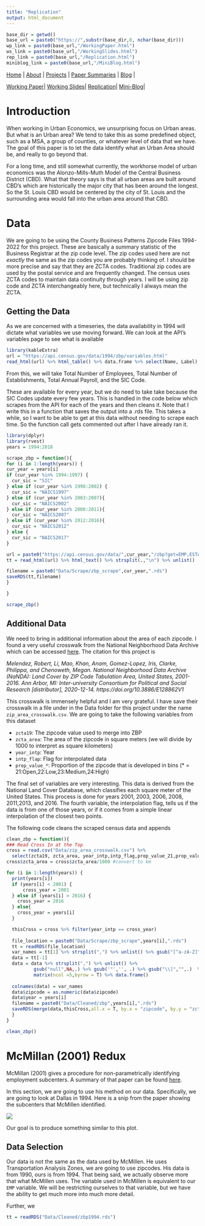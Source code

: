 ```yaml
---
title: "Replication"
output: html_document
---
```

```r
base_dir = getwd()
base_url = paste0("https://",substr(base_dir,8, nchar(base_dir)))
wp_link = paste0(base_url,"/WorkingPaper.html")
ws_link = paste0(base_url,"/WorkingSlides.html")
rep_link = paste0(base_url,"/Replication.html")
miniblog_link = paste0(base_url,"/MiniBlog.html")
```

[Home](https://chasewiedemann.github.io/index.html) |
[About](https://chasewiedemann.github.io/Site/about.html) |
[Projects](https://chasewiedemann.github.io/Site/Projects/projects.html) |
[Paper Summaries](https://chasewiedemann.github.io/Site/Summaries/summaries.html) |
[Blog](https://chasewiedemann.github.io/Site/blog.html) |

[Working Paper](`r wp_link`)|
[Working Slides](`r ws_link`)|
[Replication](`r rep_link`)|
[Mini-Blog](`r miniblog_link`)|


# Introduction

When working in Urban Economics, we unsurprising focus on Urban areas. But what is an Urban area? We tend to take this as some predefined object, such as a MSA, a group of counties, or whatever level of data that we have. The goal of this paper is to let the data identify what an Urban Area should be, and really to go beyond that. 

For a long time, and still somewhat currently, the workhorse model of urban economics was the Alonzo-Mills-Muth Model of the Central Business District (CBD). What that theory says is that all urban areas are built around CBD's which are historically the major city that has been around the longest. So the St. Louis CBD would be centered by the city of St. Louis and the surrounding area would fall into the urban area around that CBD. 

# Data

We are going to be using the County Business Patterns Zipcode Files 1994-2022 for this project. These are basically a summary statistic of the Business Registrar at the zip code level. The zip codes used here are not *exactly* the same as the zip codes you are probably thinking of. I should be more precise and say that they are ZCTA codes. Traditional zip codes are used by the postal service and are frequently changed. The census uses ZCTA codes to maintain data continuity through years. I will be using zip code and ZCTA interchangeably here, but technically I always mean the ZCTA.  

## Getting the Data

As we are concerned with a timeseries, the data availability in 1994 will dictate what variables we use moving forward. We can look at the API's variables page to see what is available

```r
library(kableExtra)
url = "https://api.census.gov/data/1994/zbp/variables.html"
read_html(url) %>% html_table() %>% data.frame %>% select(Name, Label) %>% kable()
```
From this, we will take Total Number of Employees, Total Number of Establishments, Total Annual Payroll, and the SIC Code.

These are available for every year, but we do need to take take because the SIC Codes update every few years. This is handled in the code below which scrapes from the API for each of the years and then cleans it. Note that I write this in a function that saves the output into a .rds file. This takes a while, so I want to be able to get at this data without needing to scrape each time. So the function call gets commented out after I have already ran it.

```r
library(dplyr)
library(rvest)
years = 1994:2018
```

```r
scrape_zbp = function(){
for (i in 1:length(years)) {
cur_year = years[i]
if (cur_year %in% 1994:1997) {
  cur_sic = "SIC"
} else if (cur_year %in% 1998:2002) {
  cur_sic = "NAICS1997"
} else if (cur_year %in% 2003:2007){
  cur_sic = "NAICS2002"
} else if (cur_year %in% 2008:2011){
  cur_sic = "NAICS2007"
} else if (cur_year %in% 2012:2016){
  cur_sic = "NAICS2012"
} else {
  cur_sic = "NAICS2017"
}

url = paste0("https://api.census.gov/data/",cur_year,"/zbp?get=EMP,ESTAB,PAYANN&for=zipcode:*&",cur_sic,"=00 ")
tt = read_html(url) %>% html_text() %>% strsplit(.,"\n") %>% unlist()

filename = paste0("Data/Scrape/zbp_scrape",cur_year,".rds")
saveRDS(tt,filename)
}

}
```
```r
scrape_zbp()
```

## Additional Data

We need to bring in additional information about the area of each zipcode. I found a very useful crosswalk from the National Neighborhood Data Archive which can be accessed [here](https://www.openicpsr.org/openicpsr/project/128862/version/V1/view). The citation for this project is

*Melendez, Robert, Li, Mao, Khan, Anam, Gomez-Lopez, Iris, Clarke, Philippa, and Chenoweth, Megan. National Neighborhood Data Archive (NaNDA): Land Cover by ZIP Code Tabulation Area, United States, 2001-2016. Ann Arbor, MI: Inter-university Consortium for Political and Social Research [distributor], 2020-12-14. https://doi.org/10.3886/E128862V1*

This crosswalk is immensely helpful and I am very grateful. I have save their crosswalk in a file under in the Data folder for this project under the name `zip_area_crosswalk.csv`. We are going to take the following variables from this dataset

- `zcta19`: The zipcode value used to merge into ZBP
- `zcta_area`: The area of the zipcode in square meters (we will divide by 1000 to interpret as square kilometers)
- `year_intp`: Year
- `intp_flap`: Flag for interpolated data
- `prop_value_*`: Proportion of the zipcode that is developed in bins (* = 21:Open,22:Low,23:Medium,24:High)   

The final set of variables are very interesting. This data is derived from the National Land Cover Database, which classifies each square meter of the United States. This process is done for years 2001, 2003, 2006, 2008, 2011,2013, and 2016. The fourth variable, the interpolation flag, tells us if the data is from one of those years, or if it comes from a simple linear interpolation of the closest two points. 

The following code cleans the scraped census data and appends 

```r
clean_zbp = function(){
### Read Cross In at the Top
cross = read.csv("Data/zip_area_crosswalk.csv") %>%
  select(zcta19, zcta_area, year_intp,intp_flag,prop_value_21,prop_value_22,prop_value_23,prop_value_24)
cross$zcta_area = cross$zcta_area/1000 #convert to km

for (i in 1:length(years)) {
  print(years[i])
  if (years[i] < 2001) {
      cross_year = 2001
  } else if (years[i] > 2016) {
    cross_year = 2016
  } else{
    cross_year = years[i]
  }

  thisCross = cross %>% filter(year_intp == cross_year)
  
  file_location = paste0("Data/Scrape/zbp_scrape",years[i],".rds")
  tt = readRDS(file_location)
  var_names = tt[1] %>% strsplit(",") %>% unlist() %>% gsub("[^a-zA-Z]", "", .)
  data = tt[-1]
  data = data %>% strsplit(",") %>% unlist() %>%
          gsub("null",NA,.) %>% gsub('"','', .) %>% gsub("\\]","",.)  %>% gsub("\\[","",.) %>%
          matrix(ncol =5,byrow = T) %>% data.frame()
  
  colnames(data) = var_names
  data$zipcode = as.numeric(data$zipcode)
  data$year = years[i]
  filename = paste0("Data/Cleaned/zbp",years[i],".rds")
  saveRDS(merge(data,thisCross,all.x = T, by.x = "zipcode", by.y = "zcta19"),filename)
  }
}
```

```r
clean_zbp()
```



# McMillan (2001) Redux

McMillan (2001) gives a procedure for non-parametrically identifying employment subcenters. A summary of that paper can be found [here](https://chasewiedemann.github.io/Site/Summaries/McMillen_2001/Summary.html).

In this section, we are going to use his method on our data. Specifically, we are going to look at Dallas in 1994. Here is a snip from the paper showing the subcenters that McMillen identified.

![](/Figures/McMillen2001_Dallas.PNG)

Our goal is to produce something similar to this plot.

## Data Selection

Our data is not the same as the data used by McMillen. He uses Transportation Analysis Zones, we are going to use zipcodes. His data is from 1990, ours is from 1994. That being said, we actually observe more that what McMillen uses. The variable used in McMillen is equivalent to our `EMP` variable. We will be restricting ourselves to that variable, but we have the ability to get much more into much more detail.

Further, we 


```r
tt = readRDS("Data/Cleaned/zbp1994.rds")

```



